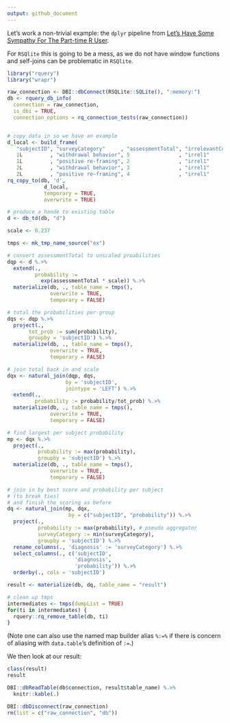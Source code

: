 ```yaml
---
output: github_document
---
```



Let's work a non-trivial example: the `dplyr` pipeline 
from [Let’s Have Some Sympathy For The Part-time R User](http://www.win-vector.com/blog/2017/08/lets-have-some-sympathy-for-the-part-time-r-user/).

For `RSQlite` this is going to be a mess, as we do not have window functions and self-joins can be problematic in `RSQlite`.



```r
library("rquery")
library("wrapr")

raw_connection <- DBI::dbConnect(RSQLite::SQLite(), ":memory:")
db <- rquery_db_info(
  connection = raw_connection,
  is_dbi = TRUE,
  connection_options = rq_connection_tests(raw_connection))


# copy data in so we have an example
d_local <- build_frame(
   "subjectID", "surveyCategory"     , "assessmentTotal", "irrelevantCol1", "irrelevantCol2" |
   1L         , "withdrawal behavior", 5                , "irrel1"        , "irrel2"         |
   1L         , "positive re-framing", 2                , "irrel1"        , "irrel2"         |
   2L         , "withdrawal behavior", 3                , "irrel1"        , "irrel2"         |
   2L         , "positive re-framing", 4                , "irrel1"        , "irrel2"         )
rq_copy_to(db, 'd',
            d_local,
            temporary = TRUE, 
            overwrite = TRUE)

# produce a hande to existing table
d <- db_td(db, "d")
```



```r
scale <- 0.237

tmps <- mk_tmp_name_source("ex")

# convert assessmentTotal to unscaled proabilities
dqp <- d %.>%
  extend(.,
         probability :=
           exp(assessmentTotal * scale)) %.>%
  materialize(db, ., table_name = tmps(),
              overwrite = TRUE,
              temporary = FALSE)

# total the probabilities per-group
dqs <- dqp %.>%
  project(., 
       tot_prob := sum(probability),
       groupby = 'subjectID') %.>%
  materialize(db, ., table_name = tmps(),
              overwrite = TRUE,
              temporary = FALSE)

# join total back in and scale
dqx <- natural_join(dqp, dqs,
                   by = 'subjectID',
                   jointype = 'LEFT') %.>%
  extend(., 
         probability := probability/tot_prob) %.>% 
  materialize(db, ., table_name = tmps(),
              overwrite = TRUE,
              temporary = FALSE)

# find largest per subject probability
mp <- dqx %.>%
  project(., 
          probability := max(probability),
          groupby = 'subjectID') %.>% 
  materialize(db, ., table_name = tmps(),
              overwrite = TRUE,
              temporary = FALSE)

# join in by best score and probability per subject 
# (to break ties)
# and finish the scoring as before
dq <- natural_join(mp, dqx,
                    by = c("subjectID", "probability")) %.>%
  project(., 
          probability := max(probability), # pseudo aggregator
          surveyCategory := min(surveyCategory),
          groupby = 'subjectID') %.>%
  rename_columns(., 'diagnosis' := 'surveyCategory') %.>%
  select_columns(., c('subjectID', 
                      'diagnosis', 
                      'probability')) %.>%
  orderby(., cols = 'subjectID')

result <- materialize(db, dq, table_name = "result")

# clean up tmps
intermediates <- tmps(dumpList = TRUE)
for(ti in intermediates) {
  rquery::rq_remove_table(db, ti)
}


```

(Note one can also use the named map builder alias `%:=%` if there is concern of aliasing with `data.table`'s definition of `:=`.)

We then look at our result:

```r


class(result)
result

DBI::dbReadTable(db$connection, result$table_name) %.>%
  knitr::kable(.)
```


```r
DBI::dbDisconnect(raw_connection)
rm(list = c("raw_connection", "db"))
```

